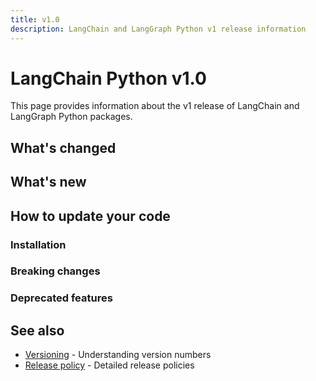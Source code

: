 ```yaml
---
title: v1.0
description: LangChain and LangGraph Python v1 release information
---
```



<AlphaCallout />

# LangChain Python v1.0

This page provides information about the v1 release of LangChain and LangGraph Python packages.

## What's changed

## What's new

## How to update your code

### Installation

### Breaking changes

### Deprecated features

## See also

- [Versioning](/oss/versioning) - Understanding version numbers
- [Release policy](/oss/release-policy) - Detailed release policies